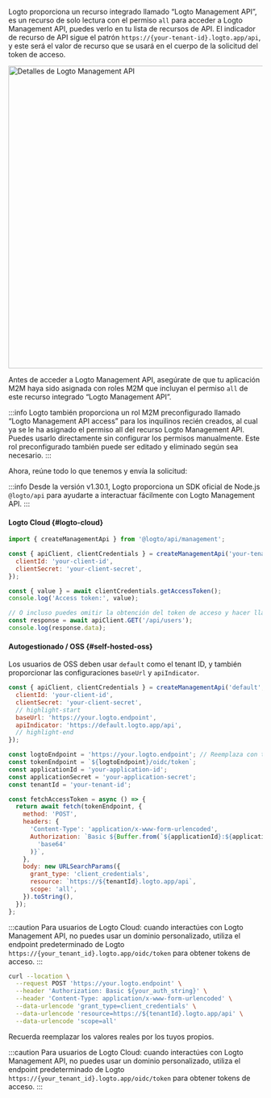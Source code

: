 

Logto proporciona un recurso integrado llamado “Logto Management API”, es un recurso de solo lectura con el permiso `all` para acceder a Logto Management API, puedes verlo en tu lista de recursos de API.
El indicador de recurso de API sigue el patrón `https://{your-tenant-id}.logto.app/api`, y este será el valor de recurso que se usará en el cuerpo de la solicitud del token de acceso.

<img
  alt="Detalles de Logto Management API"
  src="/img/assets/logto-management-api.png"
  width="600px"
/>

Antes de acceder a Logto Management API, asegúrate de que tu aplicación M2M haya sido asignada con roles M2M que incluyan el permiso `all` de este recurso integrado “Logto Management API”.

:::info
Logto también proporciona un rol M2M preconfigurado llamado “Logto Management API access” para los inquilinos recién creados, al cual ya se le ha asignado el permiso all del recurso Logto Management API. Puedes usarlo directamente sin configurar los permisos manualmente. Este rol preconfigurado también puede ser editado y eliminado según sea necesario.
:::

Ahora, reúne todo lo que tenemos y envía la solicitud:

:::info
Desde la versión v1.30.1, Logto proporciona un SDK oficial de Node.js `@logto/api` para ayudarte a interactuar fácilmente con Logto Management API.
:::

<Tabs groupId="interact-with-m-api">

<TabItem value="with-@logto-api-sdk" label="Node.js con `@logto/api` SDK">

#### Logto Cloud \{#logto-cloud}

```js
import { createManagementApi } from '@logto/api/management';

const { apiClient, clientCredentials } = createManagementApi('your-tenant-id', {
  clientId: 'your-client-id',
  clientSecret: 'your-client-secret',
});

const { value } = await clientCredentials.getAccessToken();
console.log('Access token:', value);

// O incluso puedes omitir la obtención del token de acceso y hacer llamadas a la API directamente
const response = await apiClient.GET('/api/users');
console.log(response.data);
```

#### Autogestionado / OSS \{#self-hosted-oss}

Los usuarios de OSS deben usar `default` como el tenant ID, y también proporcionar las configuraciones `baseUrl` y `apiIndicator`.

```js
const { apiClient, clientCredentials } = createManagementApi('default', {
  clientId: 'your-client-id',
  clientSecret: 'your-client-secret',
  // highlight-start
  baseUrl: 'https://your.logto.endpoint',
  apiIndicator: 'https://default.logto.app/api',
  // highlight-end
});
```

</TabItem>

<TabItem value="nodejs" label="Node.js">

```js
const logtoEndpoint = 'https://your.logto.endpoint'; // Reemplaza con tu endpoint de Logto
const tokenEndpoint = `${logtoEndpoint}/oidc/token`;
const applicationId = 'your-application-id';
const applicationSecret = 'your-application-secret';
const tenantId = 'your-tenant-id';

const fetchAccessToken = async () => {
  return await fetch(tokenEndpoint, {
    method: 'POST',
    headers: {
      'Content-Type': 'application/x-www-form-urlencoded',
      Authorization: `Basic ${Buffer.from(`${applicationId}:${applicationSecret}`).toString(
        'base64'
      )}`,
    },
    body: new URLSearchParams({
      grant_type: 'client_credentials',
      resource: `https://${tenantId}.logto.app/api`,
      scope: 'all',
    }).toString(),
  });
};
```

:::caution
Para usuarios de Logto Cloud: cuando interactúes con Logto Management API, no puedes usar un dominio personalizado, utiliza el endpoint predeterminado de Logto `https://{your_tenant_id}.logto.app/oidc/token` para obtener tokens de acceso.
:::

<AccessTokenResponse />
<M2mAccessTokenNote />

</TabItem>

<TabItem value="curl" label="cURL">

```bash
curl --location \
  --request POST 'https://your.logto.endpoint' \
  --header 'Authorization: Basic ${your_auth_string}' \
  --header 'Content-Type: application/x-www-form-urlencoded' \
  --data-urlencode 'grant_type=client_credentials' \
  --data-urlencode 'resource=https://${tenantId}.logto.app/api' \
  --data-urlencode 'scope=all'
```

Recuerda reemplazar los valores reales por los tuyos propios.

:::caution
Para usuarios de Logto Cloud: cuando interactúes con Logto Management API, no puedes usar un dominio personalizado, utiliza el endpoint predeterminado de Logto `https://{your_tenant_id}.logto.app/oidc/token` para obtener tokens de acceso.
:::

<AccessTokenResponse />
<M2mAccessTokenNote />

</TabItem>

</Tabs>
